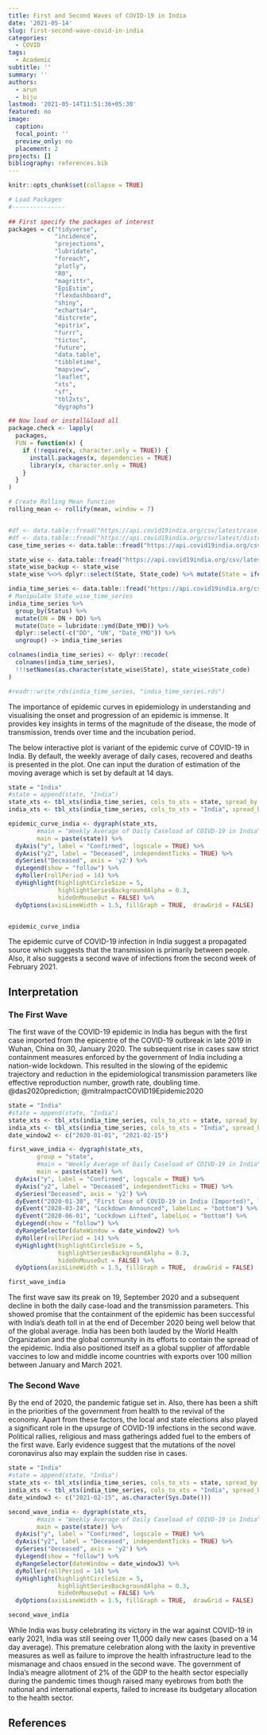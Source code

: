 ```yaml
---
title: First and Second Waves of COVID-19 in India
date: '2021-05-14'
slug: first-second-wave-covid-in-india
categories:
  - COVID
tags:
  - Academic
subtitle: ''
summary: ''
authors:
  - arun
  - biju
lastmod: '2021-05-14T11:51:36+05:30'
featured: no
image:
  caption: 
  focal_point: ''
  preview_only: no
  placement: 2
projects: []
bibliography: references.bib
---
```


```r
knitr::opts_chunk$set(collapse = TRUE)
```

```r
# Load Packages
#---------------
             
## First specify the packages of interest
packages = c("tidyverse", 
             "incidence",
             "projections",
             "lubridate",
             "foreach", 
             "plotly",
             "R0",
             "magrittr",
             "EpiEstim",
             "flexdashboard",
             "shiny",
             "echarts4r",
             "distcrete",
             "epitrix",
             "furrr",
             "tictoc",
             "future",
             "data.table",
             "tibbletime",
             "mapview",
             "leaflet",
             "xts",
             "sf",
             "tbl2xts",
             "dygraphs")

## Now load or install&load all
package.check <- lapply(
  packages,
  FUN = function(x) {
    if (!require(x, character.only = TRUE)) {
      install.packages(x, dependencies = TRUE)
      library(x, character.only = TRUE)
    }
  }
)

# Create Rolling Mean function
rolling_mean <- rollify(mean, window = 7)


#df <- data.table::fread("https://api.covid19india.org/csv/latest/case_time_series.csv")
#df <- data.table::fread("https://api.covid19india.org/csv/latest/districts.csv")
case_time_series <- data.table::fread("https://api.covid19india.org/csv/latest/case_time_series.csv")

state_wise <- data.table::fread("https://api.covid19india.org/csv/latest/state_wise.csv")
state_wise_backup <- state_wise
state_wise %<>% dplyr::select(State, State_code) %>% mutate(State = ifelse(State_code == "TT", "India", State))

india_time_series <- data.table::fread("https://api.covid19india.org/csv/latest/state_wise_daily.csv")
# Manipulate State_wise_time_series
india_time_series %>% 
  group_by(Status) %>% 
  mutate(DN = DN + DD) %>%
  mutate(Date = lubridate::ymd(Date_YMD)) %>% 
  dplyr::select(-c("DD", "UN", "Date_YMD")) %>% 
  ungroup() -> india_time_series

colnames(india_time_series) <- dplyr::recode(
  colnames(india_time_series), 
  !!!setNames(as.character(state_wise$State), state_wise$State_code)
)

#readr::write_rds(india_time_series, "india_time_series.rds")
```

The importance of epidemic curves in epidemiology in understanding and visualising the onset and progression of an epidemic is immense. It provides key insights in terms of the magnitude of the disease, the mode of transmission, trends over time and the incubation period.

The below interactive plot is variant of the epidemic curve of COVID-19 in India. By default, the weekly average of daily cases, recovered and deaths is presented in the plot. One can input the duration of estimation of the moving average which is set by default at 14 days.

```r

state = "India"
#state = append(state, "India")
state_xts <- tbl_xts(india_time_series, cols_to_xts = state, spread_by = Status) 
india_xts <- tbl_xts(india_time_series, cols_to_xts = "India", spread_by = Status)

epidemic_curve_india <- dygraph(state_xts, 
        #main = "Weekly Average of Daily Caseload of COIVD-19 in India",
        main = paste(state)) %>%
  dyAxis("y", label = "Confirmed", logscale = TRUE) %>%
  dyAxis("y2", label = "Deceased", independentTicks = TRUE) %>%
  dySeries("Deceased", axis = 'y2') %>% 
  dyLegend(show = "follow") %>% 
  dyRoller(rollPeriod = 14) %>% 
  dyHighlight(highlightCircleSize = 5,
              highlightSeriesBackgroundAlpha = 0.3, 
              hideOnMouseOut = FALSE) %>% 
  dyOptions(axisLineWidth = 1.5, fillGraph = TRUE,  drawGrid = FALSE)


epidemic_curve_india 

```

The epidemic curve of COVID-19 infection in India suggest a propagated source which suggests that the transmission is primarily between people. Also, it also suggests a second wave of infections from the second week of February 2021.

## Interpretation

### The First Wave

The first wave of the COVID-19 epidemic in India has begun with the first case imported from the epicentre of the COVID-19 outbreak in late 2019 in Wuhan, China on 30, January 2020. The subsequent rise in cases saw strict containment measures enforced by the government of India including a nation-wide lockdown. This resulted in the slowing of the epidemic trajectory and reduction in the epidemiological transmission parameters like effective reproduction number, growth rate, doubling time. @das2020prediction; @mitraImpactCOVID19Epidemic2020

```r

state = "India"
#state = append(state, "India")
state_xts <- tbl_xts(india_time_series, cols_to_xts = state, spread_by = Status) 
india_xts <- tbl_xts(india_time_series, cols_to_xts = "India", spread_by = Status)
date_window2 <- c("2020-01-01", "2021-02-15")

first_wave_india <- dygraph(state_xts, 
        group = "state",
        #main = "Weekly Average of Daily Caseload of COIVD-19 in India",
        main = paste(state)) %>%
  dyAxis("y", label = "Confirmed", logscale = TRUE) %>%
  dyAxis("y2", label = "Deceased", independentTicks = TRUE) %>%
  dySeries("Deceased", axis = 'y2') %>% 
  dyEvent("2020-01-30", "First Case of COVID-19 in India (Imported)", labelLoc = "bottom") %>% 
  dyEvent("2020-03-24", "Lockdown Announced", labelLoc = "bottom") %>% 
  dyEvent("2020-06-01", "Lockdown Lifted", labelLoc = "bottom") %>% 
  dyLegend(show = "follow") %>% 
  dyRangeSelector(dateWindow = date_window2) %>% 
  dyRoller(rollPeriod = 14) %>% 
  dyHighlight(highlightCircleSize = 5,
              highlightSeriesBackgroundAlpha = 0.3, 
              hideOnMouseOut = FALSE) %>% 
  dyOptions(axisLineWidth = 1.5, fillGraph = TRUE,  drawGrid = FALSE)

first_wave_india
```

The first wave saw its preak on 19, September 2020 and a subsequent decline in both the daily case-load and the transmission parameters. This showed promise that the containment of the epidemic has been successful with India's death toll in at the end of December 2020 being well below that of the global average. India has been both lauded by the World Health Organization and the global community in its efforts to contain the spread of the epidemic. India also positioned itself as a global supplier of affordable vaccines to low and middle income countries with exports over 100 million between January and March 2021.

### The Second Wave

By the end of 2020, the pandemic fatigue set in. Also, there has been a shift in the priorities of the government from health to the revival of the economy. Apart from these factors, the local and state elections also played a significant role in the upsurge of COVID-19 infections in the second wave. Political rallies, religious and mass gatherings added fuel to the embers of the first wave. Early evidence suggest that the mutations of the novel coronavirus also may explain the sudden rise in cases.

```r

state = "India"
#state = append(state, "India")
state_xts <- tbl_xts(india_time_series, cols_to_xts = state, spread_by = Status) 
india_xts <- tbl_xts(india_time_series, cols_to_xts = "India", spread_by = Status)
date_window3 <- c("2021-02-15", as.character(Sys.Date()))

second_wave_india <- dygraph(state_xts, 
        #main = "Weekly Average of Daily Caseload of COIVD-19 in India",
        main = paste(state)) %>%
  dyAxis("y", label = "Confirmed", logscale = TRUE) %>%
  dyAxis("y2", label = "Deceased", independentTicks = TRUE) %>%
  dySeries("Deceased", axis = 'y2') %>% 
  dyLegend(show = "follow") %>% 
  dyRangeSelector(dateWindow = date_window3) %>% 
  dyRoller(rollPeriod = 14) %>% 
  dyHighlight(highlightCircleSize = 5,
              highlightSeriesBackgroundAlpha = 0.3, 
              hideOnMouseOut = FALSE) %>% 
  dyOptions(axisLineWidth = 1.5, fillGraph = TRUE,  drawGrid = FALSE)

second_wave_india
```

While India was busy celebrating its victory in the war against COVID-19 in early 2021, India was still seeing over 11,000 daily new cases (based on a 14 day average). This premature celebration along with the laxity in preventive measures as well as failure to improve the health infrastructure lead to the mismanage and chaos ensued in the second wave. The government of India's meagre allotment of 2% of the GDP to the health sector especially during the pandemic times though raised many eyebrows from both the national and international experts, failed to increase its budgetary allocation to the health sector.

## References
